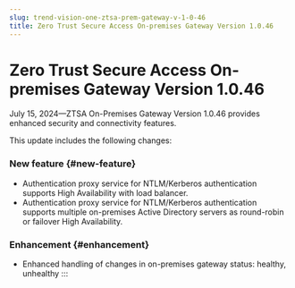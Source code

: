 ```yaml
---
slug: trend-vision-one-ztsa-prem-gateway-v-1-0-46
title: Zero Trust Secure Access On-premises Gateway Version 1.0.46
---
```

# Zero Trust Secure Access On-premises Gateway Version 1.0.46

July 15, 2024—ZTSA On-Premises Gateway Version 1.0.46 provides enhanced security and connectivity features.

This update includes the following changes:

### New feature {#new-feature}

- Authentication proxy service for NTLM/Kerberos authentication supports High Availability with load balancer.
- Authentication proxy service for NTLM/Kerberos authentication supports multiple on-premises Active Directory servers as round-robin or failover High Availability.

### Enhancement {#enhancement}

- Enhanced handling of changes in on-premises gateway status: healthy, unhealthy
:::
